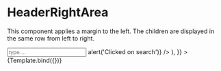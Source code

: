 
<Meta title="Components/Header/HeaderRightArea" component={HeaderRightArea} />

# HeaderRightArea

This component applies a margin to the left. The children are displayed in the same row from left to right.


<Canvas>
  <Story
    name="Default"
    args={{
      children: (
        <div>
          <input type="search" placeholder="type...." className="w-auto" />
          <HeaderSmallAction
            icon={IconSearch}
            label="start search"
            onClick={() => alert('Clicked on search')}
          />
        </div>
      ),
    }}
  >
    {Template.bind({})}
  </Story>
</Canvas>

<ArgsTable story="Default" />
